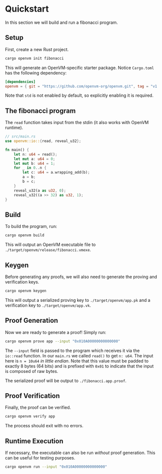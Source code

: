 # Quickstart

In this section we will build and run a fibonacci program.

## Setup

First, create a new Rust project.

```bash
cargo openvm init fibonacci
```

This will generate an OpenVM-specific starter package. Notice `Cargo.toml` has the following dependency:

```toml
[dependencies]
openvm = { git = "https://github.com/openvm-org/openvm.git", tag = "v1.4.0-rc.4", features = ["std"] }
```

Note that `std` is not enabled by default, so explicitly enabling it is required.

## The fibonacci program

The `read` function takes input from the stdin (it also works with OpenVM runtime).

```rust
// src/main.rs
use openvm::io::{read, reveal_u32};

fn main() {
    let n: u64 = read();
    let mut a: u64 = 0;
    let mut b: u64 = 1;
    for _ in 0..n {
        let c: u64 = a.wrapping_add(b);
        a = b;
        b = c;
    }
    reveal_u32(a as u32, 0);
    reveal_u32((a >> 32) as u32, 1);
}
```

## Build

To build the program, run:

```bash
cargo openvm build
```

This will output an OpenVM executable file to `./target/openvm/release/fibonacci.vmexe`.

## Keygen

Before generating any proofs, we will also need to generate the proving and verification keys.

```bash
cargo openvm keygen
```

This will output a serialized proving key to `./target/openvm/app.pk` and a verification key to `./target/openvm/app.vk`.

## Proof Generation

Now we are ready to generate a proof! Simply run:

```bash
cargo openvm prove app --input "0x010A00000000000000"
```

The `--input` field is passed to the program which receives it via the `io::read` function.
In our `main.rs` we called `read()` to get `n: u64`. The input here is `n = 10u64` _in little endian_. Note that this value must be padded to exactly 8 bytes (64 bits) and is prefixed with `0x01` to indicate that the input is composed of raw bytes.

The serialized proof will be output to `./fibonacci.app.proof`.

## Proof Verification

Finally, the proof can be verified.

```bash
cargo openvm verify app
```

The process should exit with no errors.

## Runtime Execution

If necessary, the executable can also be run _without_ proof generation. This can be useful for testing purposes.

```bash
cargo openvm run --input "0x010A00000000000000"
```
